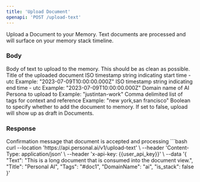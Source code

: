 ```yaml
---
title: 'Upload Document'
openapi: 'POST /upload-text'
---
```


Upload a Document to your Memory. Text documents are processed and will surface on your memory stack timeline.

### Body

<ParamField body="Text" type="string" required>
  Body of text to upload to the memory. This should be as clean as possible.
</ParamField>

<ParamField body="Title" type="string">
  Title of the uploaded document
</ParamField>

<ParamField body="StartTime" type="string">
  ISO timestamp string indicating start time - utc
  Example: "2023-07-09T10:00:00.000Z"
</ParamField>

<ParamField body="EndTime" type="string">
  ISO timestamp string indicating end time - utc
  Example: "2023-07-09T10:00:00.000Z"
</ParamField>

<ParamField body="DomainName" type="string">
  Domain name of AI Persona to upload to
  Example: "justintan-work"
</ParamField>

<ParamField body="Tags" type="string">
  Comma delimited list of tags for context and reference
  Example: "new york,san francisco"
</ParamField>

<ParamField body="is_stack" type="boolean" default="true">
  Boolean to specify whether to add the document to memory. If set to false, upload will show up as draft in Documents.
</ParamField>

### Response

<ResponseField name="message" type="string">
  Confirmation message that document is accepted and processing
</ResponseField>

<RequestExample>
```bash
curl --location 'https://api.personal.ai/v1/upload-text' \
--header 'Content-Type: application/json' \
--header 'x-api-key: {{user_api_key}}' \
--data '{
    "Text": "This is a long document that is consumed into the document view.",
    "Title": "Personal AI",
    "Tags": "#doc1",
    "DomainName": "ai",
    "is_stack": false
}'
